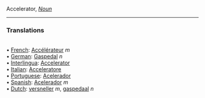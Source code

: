 Accelerator, <i>[[Noun]]</i> 
<HR> <P> <H3>Translations</H3>
<BR>• [[French]]: [[Accélérateur]] ''m''
<BR>• [[German]]: [[Gaspedal]] ''n''
<BR>• [[Interlingua]]: [[Accelerator]]
<BR>• [[Italian]]: [[Acceleratore]]
<BR>• [[Portuguese]]: [[Acelerador]]
<BR>• [[Spanish]]: [[Acelerador]] ''m''
<BR>• [[Dutch]]: [[versneller]] ''m'', [[gaspedaal]] ''n''
<BR>